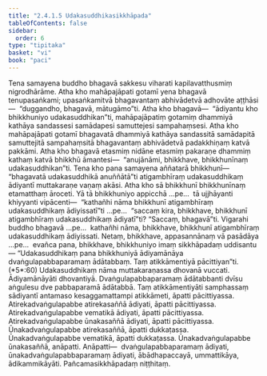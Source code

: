 ```yaml
---
title: "2.4.1.5 Udakasuddhikasikkhāpada"
tableOfContents: false
sidebar:
  order: 6
type: "tipitaka"
basket: "vi"
book: "paci"
---
```



<DynamicBreadcrumb />

<Division number="810" book="paci" bookNo="2" page="343">

<Paragraph number="2599" book="paci">
Tena samayena buddho bhagavā sakkesu viharati kapilavatthusmiṃ nigrodhārāme. Atha kho mahāpajāpati gotamī yena bhagavā tenupasaṅkami; upasaṅkamitvā bhagavantaṃ abhivādetvā adhovāte aṭṭhāsi—  “duggandho, bhagavā, mātugāmo”ti. Atha kho bhagavā—  “ādiyantu kho bhikkhuniyo udakasuddhikan”ti, mahāpajāpatiṃ gotamiṃ dhammiyā kathāya sandassesi samādapesi samuttejesi sampahaṃsesi. Atha kho mahāpajāpati gotamī bhagavatā dhammiyā kathāya sandassitā samādapitā samuttejitā sampahaṃsitā bhagavantaṃ abhivādetvā padakkhiṇaṃ katvā pakkāmi. Atha kho bhagavā etasmiṃ nidāne etasmiṃ pakaraṇe dhammiṃ kathaṃ katvā bhikkhū āmantesi—  “anujānāmi, bhikkhave, bhikkhunīnaṃ udakasuddhikan”ti. Tena kho pana samayena aññatarā bhikkhunī—  “bhagavatā udakasuddhikā anuññātā”ti atigambhīraṃ udakasuddhikaṃ ādiyantī muttakaraṇe vaṇaṃ akāsi.
</Paragraph>

<Paragraph number="2600" book="paci">
Atha kho sā bhikkhunī bhikkhunīnaṃ etamatthaṃ āroceti. Yā tā bhikkhuniyo appicchā …pe…  tā ujjhāyanti khiyyanti vipācenti—  “kathañhi nāma bhikkhunī atigambhīraṃ udakasuddhikaṃ ādiyissatī”ti …pe…  “saccaṃ kira, bhikkhave, bhikkhunī atigambhīraṃ udakasuddhikaṃ ādiyatī”ti? “Saccaṃ, bhagavā”ti. Vigarahi buddho bhagavā …pe…  kathañhi nāma, bhikkhave, bhikkhunī atigambhīraṃ udakasuddhikaṃ ādiyissati. Netaṃ, bhikkhave, appasannānaṃ vā pasādāya …pe…  evañca pana, bhikkhave, bhikkhuniyo imaṃ sikkhāpadaṃ uddisantu—
</Paragraph>

</Division>
<Division number="811" book="paci" bookNo="2" page="344">

<Paragraph number="2601" book="paci">
<Emphasis>“Udakasuddhikaṃ pana bhikkhuniyā ādiyamānāya dvaṅgulapabbaparamaṃ ādātabbaṃ. Taṃ atikkāmentiyā pācittiyan”</Emphasis>ti. (*5*:<Emphasis>60</Emphasis>)
</Paragraph>

</Division>
<Division number="812" book="paci" bookNo="2" page="344">

<Paragraph number="2602" book="paci">
<Emphasis>Udakasuddhikaṃ</Emphasis> nāma muttakaraṇassa dhovanā vuccati.
</Paragraph>

<Paragraph number="2603" book="paci">
<Emphasis>Ādiyamānāyā</Emphasis>ti dhovantiyā.
</Paragraph>

<Paragraph number="2604" book="paci">
<Emphasis>Dvaṅgulapabbaparamaṃ ādātabban</Emphasis>ti dvīsu aṅgulesu dve pabbaparamā ādātabbā.
</Paragraph>

<Paragraph number="2605" book="paci">
<Emphasis>Taṃ atikkāmentiyā</Emphasis>ti samphassaṃ sādiyantī antamaso kesaggamattampi atikkāmeti, āpatti pācittiyassa.
</Paragraph>

</Division>
<Division number="813" book="paci" bookNo="2" page="344">

<Paragraph number="2606" book="paci">
Atirekadvaṅgulapabbe atirekasaññā ādiyati, āpatti pācittiyassa. Atirekadvaṅgulapabbe vematikā ādiyati, āpatti pācittiyassa. Atirekadvaṅgulapabbe ūnakasaññā ādiyati, āpatti pācittiyassa.
</Paragraph>

<Paragraph number="2607" book="paci">
Ūnakadvaṅgulapabbe atirekasaññā, āpatti dukkaṭassa. Ūnakadvaṅgulapabbe vematikā, āpatti dukkaṭassa. Ūnakadvaṅgulapabbe ūnakasaññā, anāpatti.
</Paragraph>

</Division>
<Division number="814" book="paci" bookNo="2" page="344">

<Paragraph number="2608" book="paci">
Anāpatti—  dvaṅgulapabbaparamaṃ ādiyati, ūnakadvaṅgulapabbaparamaṃ ādiyati, ābādhapaccayā, ummattikāya, ādikammikāyāti.

</Paragraph>
</Division>

<Paragraph number="2609" type="center" book="paci">
Pañcamasikkhāpadaṃ niṭṭhitaṃ.
</Paragraph>